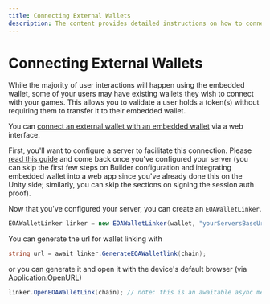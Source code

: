 ```yaml
---
title: Connecting External Wallets
description: The content provides detailed instructions on how to connect external wallets with an embedded wallet using a web interface.
---
```


# Connecting External Wallets

While the majority of user interactions will happen using the embedded wallet, some of your users may have existing wallets they wish to connect with your games. This allows you to validate a user holds a token(s) without requiring them to transfer it to their embedded wallet.

You can [connect an external wallet with an embedded wallet](/sdk/web/overview) via a web interface.

First, you'll want to configure a server to facilitate this connection. Please [read this guide](/sdk/web/overview) and come back once you've configured your server (you can skip the first few steps on Builder configuration and integrating embedded wallet into a web app since you've already done this on the Unity side; similarly, you can skip the sections on signing the session auth proof).

Now that you've configured your server, you can create an `EOAWalletLinker`.

```csharp
EOAWalletLinker linker = new EOAWalletLinker(wallet, "yourServersBaseUrl/generateNonce");
```

You can generate the url for wallet linking with 
```csharp
string url = await linker.GenerateEOAWalletlink(chain);
```

or you can generate it and open it with the device's default browser (via [Application.OpenURL](https://docs.unity3d.com/ScriptReference/Application.OpenURL.html))
```csharp
linker.OpenEOAWalletLink(chain); // note: this is an awaitable async method.
```

